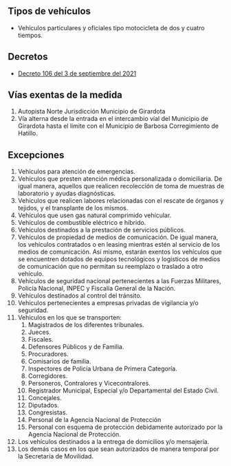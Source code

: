 ## Tipos de vehículos

- Vehículos particulares y oficiales tipo motocicleta de dos y cuatro tiempos.

## Decretos

- [Decreto 106 del 3 de septiembre del 2021](/girardota/decreto-106-del-3-de-septiembre-del-2021.pdf)

## Vías exentas de la medida

1. Autopista Norte Jurisdicción Municipio de Girardota
2. Vía alterna desde la entrada en el intercambio víal del Municipio de Girardota hasta el límite con el Municipio de Barbosa Corregimiento de Hatillo.

## Excepciones

1. Vehículos para atención de emergencias.
2. Vehículos que presten atención médica personalizada o domiciliaria. De igual manera, aquellos que realicen recolección de toma de muestras de laboratorio y ayudas diagnósticas.
3. Vehículos que realicen labores relacionadas con el rescate de órganos y tejidos, y el transplante de los mismos.
4. Vehículos que usen gas natural comprimido vehícular.
5. Vehículos de combustible eléctrico e híbrido.
6. Vehículos destinados a la prestación de servicios públicos.
7. Vehículos de propiedad de medios de comunicación. De igual manera, los vehículos contratados o en leasing mientras estén al servicio de los medios de comunicación. Así mismo, estarán exentos los vehículos que se encuentren dotados de equipos tecnológicos y logísticos de medios de comunicación que no permitan su reemplazo o traslado a otro vehículo.
8. Vehículos de seguridad nacional pertenecientes a las Fuerzas Militares, Policía Nacional, INPEC y Fiscalía General de la Nación.
9. Vehículos destinados al control del tránsito.
10. Vehículos pertenecientes a empresas privadas de vigilancia y/o seguridad.
11. Vehículos en los que se transporten:
    1. Magistrados de los diferentes tribunales.
    2. Jueces.
    3. Fiscales.
    4. Defensores Públicos y de Familia.
    5. Procuradores.
    6. Comisarios de familia.
    7. Inspectores de Policía Urbana de Primera Categoría.
    8. Corregidores.
    9. Personeros, Contralores y Vicecontralores.
    10. Registrador Municipal, Especial y/o Departamental del Estado Civil.
    11. Concejales.
    12. Diputados.
    13. Congresistas.
    14. Personal de la Agencia Nacional de Protección
    15. Personal con esquema de protección debidamente autorizado por la Agencia Nacional de Protección.
12. Los vehículos destinados a la entrega de domicilios y/o mensajería.
13. Los demás casos en los que sean autorizados de manera temporal por la Secretaría de Movilidad.
